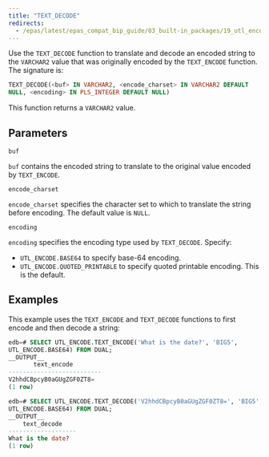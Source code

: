 ```yaml
---
title: "TEXT_DECODE"
redirects:
  - /epas/latest/epas_compat_bip_guide/03_built-in_packages/19_utl_encode/07_text_decode/ #generated for docs/epas/reorg-role-use-case-mode
---
```


Use the `TEXT_DECODE` function to translate and decode an encoded string to the `VARCHAR2` value that was originally encoded by the `TEXT_ENCODE` function. The signature is:

```sql
TEXT_DECODE(<buf> IN VARCHAR2, <encode_charset> IN VARCHAR2 DEFAULT
NULL, <encoding> IN PLS_INTEGER DEFAULT NULL)
```

This function returns a `VARCHAR2` value.

## Parameters

`buf`

 `buf` contains the encoded string to translate to the original value encoded by `TEXT_ENCODE`.

`encode_charset`

 `encode_charset` specifies the character set to which to translate the string before encoding. The default value is `NULL`.

`encoding`

 `encoding` specifies the encoding type used by `TEXT_DECODE`. Specify:

-   `UTL_ENCODE.BASE64` to specify base-64 encoding.
-   `UTL_ENCODE.QUOTED_PRINTABLE` to specify quoted printable encoding. This is the default.

## Examples

This example uses the `TEXT_ENCODE` and `TEXT_DECODE` functions to first encode and then decode a string:

```sql
edb=# SELECT UTL_ENCODE.TEXT_ENCODE('What is the date?', 'BIG5',
UTL_ENCODE.BASE64) FROM DUAL;
__OUTPUT__
       text_encode
--------------------------
V2hhdCBpcyB0aGUgZGF0ZT8=
(1 row)
```
```sql
edb=# SELECT UTL_ENCODE.TEXT_DECODE('V2hhdCBpcyB0aGUgZGF0ZT8=', 'BIG5',
UTL_ENCODE.BASE64) FROM DUAL;
__OUTPUT__
    text_decode
-------------------
What is the date?
(1 row)
```
